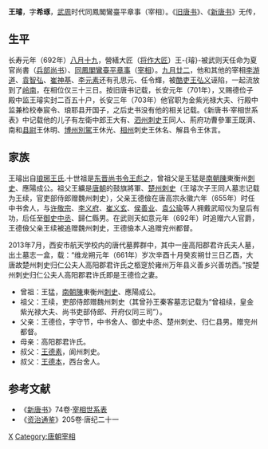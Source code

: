 {{noteTA|T=zh-hans:王璿 (唐朝); zh-hant:王璿 (唐朝);
|1=zh-hans:璿; zh-hant:璿;
}}
{{Otheruses|王璿|other=同名或類似名的其它條目描述}}
'''王璿'''，字'''希琢'''，[[武周|武周]]时代同鳳閣鸞臺平章事（宰相）。《[[旧唐书|旧唐书]]》、《[[新唐书|新唐书]]》无传，

== 生平 ==
长寿元年（692年）[[八月十九|八月十九]]，營繕大匠（[[将作大匠|将作大匠]]）王-{璿}-被武则天任命为夏官尚書（[[兵部尚书|兵部尚书]]）、[[同鳳閣鸞臺平章事|同鳳閣鸞臺平章事]]（[[宰相|宰相]]）。[[九月廿二|九月廿二]]，他和其他的宰相[[李游道|李游道]]、[[袁智弘|袁智弘]]、[[崔神基|崔神基]]、[[李元素_(亳州)|李元素]]还有孔思元、任令輝，被[[酷吏|酷吏]][[王弘义|王弘义]]诬陷，一起流放到了[[岭南|岭南]]，在相位仅三十三日。按旧唐书记载，长安元年（701年），又赐德俭子殿中监王璿实封二百五十户，长安三年（703年）他官职为金紫光禄大夫、行殿中监兼检校奉宸令、琅耶县开国子，之后史书没有他的相关记载。《新唐书·宰相世系表》中记载他的儿子有左衛中郎王大有、[[泗州|泗州]][[刺史|刺史]]王同人、荊府功曹參軍王既濟、南和[[县尉|县尉]]王休明、[[博州|博州]][[別駕|別駕]]王休光、[[相州|相州]]刺史王休名、解县令王休言。

== 家族 ==
王璿出自[[琅琊王氏|琅琊王氏]].十世祖是[[东晋|东晋]][[尚书令|尚书令]][[王彪之|王彪之]]，曾祖父是王猛是[[南朝陳|南朝陳]]東衡州[[刺史|刺史]]、應陽成公。祖父王纊是[[唐朝|唐朝]]的鼓旗將軍、[[楚州|楚州]][[刺史|刺史]]（王璿次子王同人墓志记载为王续，官吏部侍郎赠魏州刺史），父亲王德儉在唐高宗永徽六年（655年）时任中书舍人，与[[许敬宗|许敬宗]]、[[李义府|李义府]]、[[崔义玄|崔义玄]]、[[侯善业|侯善业]]、[[袁公瑜|袁公瑜]]等人拥戴武昭仪为皇后有功，后任至[[御史中丞|御史中丞]]、歸仁縣男。在武则天如意元年（692年）时追赠六人官爵，王德儉父亲王续被追赠魏州刺史，王德儉本人追赠兖州都督。

2013年7月，西安市航天学校内的唐代墓葬群中，其中一座高阳郡君许氏夫人墓，出土墓志一盒，载：“维龙朔元年（661年）岁次辛酉十月癸亥朔廿三日乙酉，大唐故楚州刺史归仁公夫人高阳郡君许氏之柩窆於雍州万年县义善乡兴善坊西。”按楚州刺史归仁公夫人高阳郡君许氏即是王德俭之妻。

* 曾祖：王猛，[[南朝陳|南朝陳]]東衡州[[刺史|刺史]]、應陽成公。
* 祖父：王续，吏部侍郎赠魏州刺史（其曾孙王秦客墓志记载为“曾祖续，皇金紫光禄大夫、尚书吏部侍郎、开府仪同三司”）。
* 父亲：王德俭，字守节，中书舍人、御史中丞、楚州刺史、归仁县男。赠兖州都督。
* 母亲：高阳郡君许氏。
* 叔父：[[王德素|王德素]]，阆州刺史。
* 叔父：[[王德本|王德本]]，西台舍人。

== 参考文献 ==
*《[[新唐书|新唐书]]》74卷·[[新唐書宰相世系表|宰相世系表]]
*《[[资治通鉴|资治通鉴]]》205卷·唐纪二十一

{{Authority control}}
{{DEFAULTSORT:Wang王}}
[[Category:琅邪王氏|X]]
[[Category:唐朝宰相|Category:唐朝宰相]]